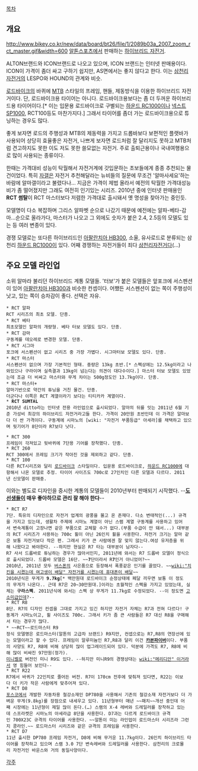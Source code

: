 [[목차]]

== 개요 ==
http://www.bikey.co.kr/new/data/board/bt26/file/1/2089b03a_2007_zoom_rct_master.gif&width=600
[[알톤스포츠]]에서 판매하는 [[하이브리드 자전거]]. 

ALTON브랜드와 ICON브랜드로 나오고 있으며, ICON 브랜드는 인터넷 판매용이다. ICON이 가격이 좀더 싸고 구하기 쉽지만, AS면에서는 좋지 않다고 한다. 이는 [[삼천리자전거]]의 LESPO와 HOUND의 관계와 비슷.

[[로드바이크]]의 바퀴에 [[MTB]] 스타일의 프레임, 핸들, 제동방식을 이용한 하이브리드 자전거이다. 단, 로드바이크용 타이어는 아니다. 로드바이크용보다는 좀 더 두꺼운 하이브리드용 타이어이다.[* 이는 입문용 로드바이크로 구별되는 [[하운드 RC1000]]이나 [[넥스트 SP1000]], RCT100등도 마찬가지다.] 그래서 타이어를 좀더 가는 로드바이크용으로 튜닝하는 경우도 많다.

좋게 보자면 로드의 주행성과 MTB의 제동력을 가지고 드롭바보다 보편적인 플랫바가 사용되어 상당히 효율좋은 자전거, 나쁘게 보자면 로드처럼 잘 달리지도 못하고 MTB처럼 견고하지도 못한 이도 저도 못한 쓸모없는 자전거. 주로 출퇴근용이나 국내여행용으로 많이 사용되는 종류이다.

한때는 가격대비 성능이 탁월해서 자전거계에 갓입문하는 초보들에게 종종 추천되는 물건이었다. 특히 [[자갤]]은 자전거 추천해달라는 뉴비들의 질문에 무조건 '알마사세요'하는 바람에 알마갤이라고 불렸다나... 지금은 가격이 제법 올라서 예전의 탁월한 가격대성능비가 좀 떨어졌지만 그래도 여전히 인기있는 시리즈. 2010년 중에 인터넷 판매용인 '''RCT 썸탈'''이 RCT 마스터보다 저렴한 가격대로 출시돼서 옛 명성을 찾아가는 중인듯.

모델명이 다소 복잡하며 그리스 알파벳 순으로 나갔기 때문에 예전에는 알파-베타-감마…순으로 올라가다, 마스터가 나오고 그 외에도 숫자가 붙은 2.4, 2.5등의 모델도 있는 등 여러 변종이 있다.

경쟁 모델로는 또다른 하이브리드인 [[아팔란치아 HB300]], 소울, 유사로드로 분류되는 삼천리 [[하운드 RC1000]]이 있다. 어째 경쟁하는 자전거들이 죄다 [[삼천리자전거]]다(...)


== 주요 모델 라인업 ==
소위 알마라 불리던 하이브리드 계통 모델들. '터보'가 붙은 모델들은 앞포크에 서스펜션이 있어 [[아팔란치아 HB300]]과 비슷한 컨셉이다.  어쨌든 서스펜션이 없는 쪽이 주행성이 낫고, 있는 쪽이 승차감이 좋다. 선택은 자유.

 * RCT 알파
 RCT 시리즈의 최초 모델. 단종.
 * RCT 베타
 최초모델인 알파의 개량형. 베타 터보 모델도 있다. 단종.
 * RCT 감마
 구동계를 데오레로 변경한 모델. 단종.
 * RCT 시그마
 포크에 서스펜션이 없고 시리즈 중 가장 가볍다. 시그마터보 모델도 있다. 단종.
 * RCT 마스터
 서스펜션이 없으며 가장 기본적인 형태. 중량은 13kg 초반.[* 스펙상에는 12.5kg이라고 나와있으나 구라이며 실측결과 13kg이 넘는다는 의견이 대다수이다.] 마스터 터보 모델도 있었는데 조금 더 비싸고 마스터와 무게 차이는 500g정도인 13.7kg이다. 단종.
 * RCT 마스터+
 알마기반으로 약간의 튜닝을 거친 물건. 단종.
 더군다나 이쪽은 RCT 계열이라기 보다는 티티카카 계열이다. 
 * '''RCT SUMTAL'''
 2010년 ditto라는 인터넷 전용 라인업으로 출시되었다. 알마의 뒤를 잇는 2011년 6월 기준 가성비 최강의 하이브리드 자전거라고들 한다. 가격이 20만원 초반인데 이 가격은 알마보다 더 싼 가격이다. 구동계에 시마노의 [wiki: "자전거 부품등급" 아세라]를 채택하고 있으며 뒷기어가 8단이라 R7보다 낫다.

 * RCT 300
 프레임이 각져있고 뒷바퀴에 7단용 기어를 장착했다. 단종.
 * RCT 260
 RCT 300에서 프레임 크기가 작아진 것을 제외하고 같다. 단종.
 * RCT 100
 다른 RCT시리즈와 달리 [[로드바이크]] 스타일이다. 입문용 로드바이크로, [[하운드 RC1000]]에 대항해서 나온 모델로 추정. 타이어 사이즈도 700c로 27인치인 다른 모델과 다르다. 2011년 신모델이 판매중.

이와는 별도로 디자인을 중시한 계통의 모델들이 2010년부터 판매되기 시작했다. --'''[[도선생]]들이 매우 좋아하므로 관리 잘 해야 한다'''--

 * RCT R7
 7단. 특유의 디자인으로 자전거 업계의 광풍을 몰고 온 존재다. 다소 변태적인(...) 규격을 가지고 있는데, 생활차 주제에 시마노 계열이 아닌 스램 계열 구동계를 사용하고 있어서 변속계통이 고장나면 같은 부품으로 교체할 수가 없다.(부품 수급이 안 돼서...) 대부분의 RCT 시리즈가 사용하는 700c 휠이 아닌 26인치 휠을 사용한다. 자전거 크기는 알마 같은 보통 자전거보다 작은 편. 그래서 키가 큰 사람에겐 잘 맞지 않는다.여성 유저층을 위해 나왔다고 봐야한다. --하지만 현실은 R7 타는 대부분이 남자다--
 R7 사서 드롭바로 튜닝하는 경우가 많아서인지, 2011년에 와서는 R7 드롭바 모델이 정식으로 출시되었다. 드롭바 모델은 16단. ~~'''7'''단이라서 R'''7'''인거 아니었어?~~
 2010년, 2011년 모두 [[버스폰]]의 사은품으로 등장해서 폭풍같은 인기를 끌었다. ~~[[wiki:"치킨을 시켰는데 여고생이 배달" 자전거를 시켰는데 휴대폰이 배달]]~~
 2010년식은 무게가 '''9.7kg'''[* 백만원대 로드바이크 순정상태에 페달 끼우면 보통 이 정도의 무게가 나온다.. 근데 R7은 20~30만원대.]이라는 초월적인 스펙을 가지고 있었는데, 실체는 '''구라스펙'''. 2011년식에 와서는 스펙 상 무게가 11.7kg로 수정되었다. --이 정도면 [[고소미]]급인데?--
 * RCT R8
 8단. R7의 디자인 컨셉을 그대로 가지고 있긴 하지만 자전거 자체는 R7과 전혀 다르다! 구동계가 시마노이고, 휠 사이즈도 700c. 그래서 키가 좀 큰 사람들은 R7 대신 R8을 구매해서 타는 경우가 많다.
 * ~~RCT~~로드마스터 R9
 정식 모델명은 로드마스터(알톤의 고급차 브랜드) R9지만, 컨셉으로는 R7,R8의 연장선에 있는 모델이라고 할 수 있다. 프레임이 알루미늄인 R7,R8과 달리 이건 '''[[카본파이버]]'''이다. 부품의 사양도 R7, R8에 비해 상당히 많이 업그레이드되어 있다. 덕분에 가격도 R7, R8에 비해 많이 비싸진 97만원(정가). 
 [[미니벨로]] 버전인 미니 R9도 있다. --하지만 미니R9의 경쟁상대는 [[wiki:"메리디안" 이거]]라서 영 힘들어 보인다--
 * RCT R22
 R7에서 바퀴가 22인치로 줄어든 버전. R7이 170cm 전후에 맞춰져 있다면, R22는 이보다 더 키가 작은 사람에게 맞추어져 있다.
 * RCT D8
 [[포스코]]에서 개발한 자동차용 철강소재인 DP780을 사용해서 기존의 철강소재 자전거보다 더 가벼운 무게(9.8kg)를 장점으로 내세우고 있다. 11년형부터 매년 ~~패치~~개선 중인데 어째 시장에는 11년형이 제일 많이 돈다.(…) 스램의 X-4 레버와 드레일러를 장착하고 있는데 스프라켓은 시마노의 아세라급 8단을 사용한다. D7과는 다르게 로드바이크 규격인 700X23C 규격의 타이어를 사용한다. ~~알톤이 미는 라인업이 로드마스터 시리즈라 그런지 콩라인.~~ 로드마스터 시리즈와 같은 규격의 프레임을 사용한다.
 * RCT D7
 11년 출시한 DP780 프레임 자전거, D8에 비해 무거운 11.7kg이다. 26인치 하이브리드 타이어를 장착하고 있으며 스램 3.0 7단 변속레버와 드레일러를 사용한다. 삼천리의 크로몰리 자전거인 바운스와 거의 동일사양이다.

[[각주]]
